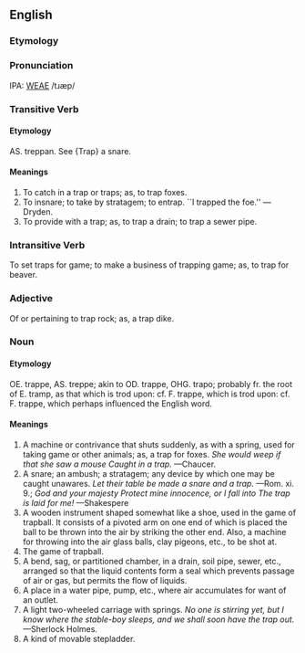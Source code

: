 ==English==
===Etymology===
===Pronunciation===
IPA: [[WEAE]] /tɹæp/


===Transitive Verb===
====Etymology====
AS. treppan. See {Trap} a snare.

====Meanings====
# To catch in a trap or traps; as, to trap foxes.
# To insnare; to take by stratagem; to entrap. ``I trapped the foe.'' &mdash;Dryden.
# To provide with a trap; as, to trap a drain; to trap a sewer pipe.

===Intransitive Verb===
To set traps for game; to make a business of trapping game; as, to trap for beaver.


===Adjective===
Of or pertaining to trap rock; as, a trap dike.

===Noun===
====Etymology====
OE. trappe, AS. treppe; akin to OD. trappe, OHG. trapo; probably fr. the root of E. tramp, as that which  is trod upon: cf. F. trappe, which is trod upon: cf. F. trappe, which perhaps influenced the English word.

====Meanings====
# A machine or contrivance that shuts suddenly, as with a spring, used for taking game or other animals; as, a trap  for foxes.  ''She would weep if that she saw a mouse Caught in a trap.'' &mdash;Chaucer.
# A snare; an ambush; a stratagem; any device by which one may be caught unawares. ''Let their table be made a snare and a trap.'' &mdash;Rom. xi. 9.; ''God and your majesty Protect mine innocence, or I fall into The trap is laid for me!'' &mdash;Shakespere
# A wooden instrument shaped somewhat like a shoe, used in the game of trapball. It consists of a pivoted arm on one end of which is placed the ball to be thrown into the air by striking the other end. Also, a machine for throwing into the air glass balls, clay pigeons, etc., to be shot at.
# The game of trapball.
# A bend, sag, or partitioned chamber, in a drain, soil pipe, sewer, etc., arranged so that the liquid contents form a seal which prevents passage of air or gas, but permits the flow of liquids.
# A place in a water pipe, pump, etc., where air accumulates for want of an outlet.
# A light two-wheeled carriage with springs.  ''No one is stirring yet, but I know where the stable-boy sleeps, and we shall soon have the trap out.'' &mdash;Sherlock Holmes.
# A kind of movable stepladder.